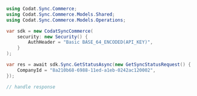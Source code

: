 ```csharp GetStatus.cs
using Codat.Sync.Commerce;
using Codat.Sync.Commerce.Models.Shared;
using Codat.Sync.Commerce.Models.Operations;

var sdk = new CodatSyncCommerce(
    security: new Security() {
        AuthHeader = "Basic BASE_64_ENCODED(API_KEY)",
    }
);

var res = await sdk.Sync.GetStatusAsync(new GetSyncStatusRequest() {
    CompanyId = "8a210b68-6988-11ed-a1eb-0242ac120002",
});

// handle response
```
